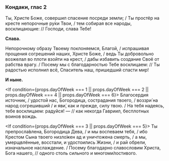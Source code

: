 ### Кондаки, глас 2

Ты, Христе Боже, совершил спасение посреди земли; / Ты простёр на кресте непорочные ру́ки Твои, / тем собирая все народы, восклицающие: // Господи, слава Тебе!

**Слава.**

Непорочному образу Твоему поклоняемся, Благой, / испрашивая прощения согрешений наших, Христе Боже, / ведь Ты добровольно возжелал во плоти взойти на крест, / дабы избавить создание Своё от рабства врагу. / Посему мы с благодарностью Тебе восклицаем: // Ты радостью исполнил всё, Спаситель наш, пришедший спасти мир!

**И ныне.**

<If condition={props.dayOfWeek === 1 || props.dayOfWeek === 2 || props.dayOfWeek === 4 || props.dayOfWeek === 6}>
    Благосердия источник, / удостой нас, Богородица, сострадания твоего, / воззри́ на народ согрешивший / и яви́, как и
    прежде, силу твою. / На тебя надеясь, тебе восклицаем: радуйся! — // как некогда Гавриил, бесплотных воинов вождь.
</If>

<If condition={props.dayOfWeek === 3 || props.dayOfWeek === 5}>
    Ты препросла́влена, Богородица Дева, / и мы воспеваем тебя, / ибо Крестом Сына твоего низло́жен ад и уничтожена
    смерть, / а мы, умерщвлённые, восстали, и удостоились Жизни, / и рай обрели, изначальное наслаждение. / Посему
    благодарно славословим Христа, Бога нашего, // одного столь сильного и многоми́лостивого.
</If>
